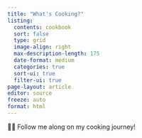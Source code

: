```yaml
---
title: "What's Cooking?"
listing: 
  contents: cookbook
  sort: false
  type: grid
  image-align: right
  max-description-length: 175
  date-format: medium
  categories: true
  sort-ui: true
  filter-ui: true
page-layout: article
editor: source
freeze: auto
format: html 
---
```


👩‍🍳 Follow me along on my cooking journey!
